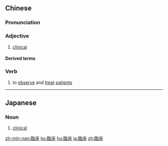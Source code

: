 {{also|臨牀|临床}}
==Chinese==
{{zh-forms|s=临床|t2=臨牀}}

===Pronunciation===
{{zh-pron
|m=línchuáng
|c=lam4 cong4
|mn=lîm-chhn̂g/xm,qz,zz:lîm-chhông
|cat=a,v
}}

===Adjective===
{{zh-adj}}

# {{lb|zh|medicine|attributive}} [[clinical]]

====Derived terms====
{{zh-der|臨床心理學|臨床特徵|臨床醫生|臨床醫學|臨床應用}}

===Verb===
{{zh-verb}}

# to [[observe]] and [[treat]] [[patient]]s

{{zh-cat|Advanced}}

----

==Japanese==
{{ja-kanjitab|りん|しょう|yomi=on}}

===Noun===
{{ja-noun|りんしょう}}

# [[clinical]]

[[zh-min-nan:臨床]]
[[ko:臨床]]
[[hu:臨床]]
[[ja:臨床]]
[[zh:臨床]]